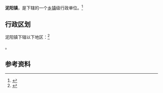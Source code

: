 {{中国乡级行政区|62/12/27/103/000}}

'''泥阳镇'''，是{{PRC admin/fullname|62/12/27/103/000|3}}下辖的一个[[乡镇|乡镇]]级行政单位。<ref>{{PRC admin/ref sgc|{{PRC admin/parent|62/12/27/103/000}}}}</ref>

== 行政区划 ==

泥阳镇下辖以下地区：<ref>{{PRC admin/ref sgc|62/12/27/103/000}}</ref>

{{PRC admin/children|62/12/27/103/000}}。

== 参考资料 ==

{{reflist}}

{{行政区划小作品}}
{{PRC admin/navcat|62/12/27/103/000}}